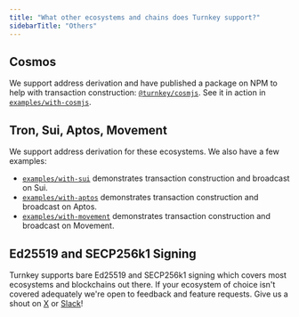 ```yaml
---
title: "What other ecosystems and chains does Turnkey support?"
sidebarTitle: "Others"
---
```


## Cosmos

We support address derivation and have published a package on NPM to help with transaction construction: [`@turnkey/cosmjs`](https://www.npmjs.com/package/@turnkey/cosmjs). See it in action in [`examples/with-cosmjs`](https://github.com/tkhq/sdk/tree/main/examples/with-cosmjs).

## Tron, Sui, Aptos, Movement

We support address derivation for these ecosystems. We also have a few examples:

* [`examples/with-sui`](https://github.com/tkhq/sdk/tree/main/examples/with-sui) demonstrates transaction construction and broadcast on Sui.
* [`examples/with-aptos`](https://github.com/tkhq/sdk/tree/main/examples/with-aptos) demonstrates transaction construction and broadcast on Aptos.
* [`examples/with-movement`](https://github.com/tkhq/sdk/tree/main/examples/with-movement) demonstrates transaction construction and broadcast on Movement.

## Ed25519 and SECP256k1 Signing

Turnkey supports bare Ed25519 and SECP256k1 signing which covers most ecosystems and blockchains out there. 
If your ecosystem of choice isn't covered adequately we're open to feedback and feature requests. 
Give us a shout on [X](https://x.com/turnkeyhq/) or [Slack](https://join.slack.com/t/clubturnkey/shared_invite/zt-31v4yhgw6-PwBzyNsWCCBTk2xft3EoHQ)!
